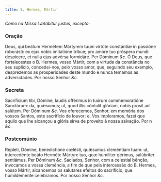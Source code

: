 ```yaml
---
title: S. Hermes, Mártir
---
```


<em>Como na Missa Lætábitur justus, excepto:</em>


<LinkCard
  href="/missal/comum/5martirnaopontifice2"
  title="Mártir não Pontífice - Missa Lætábitur justus"
/>

### Oração

<div class="grid grid-cols-2 gap-5">
  <span class="text-justify">
    Deus, qui beátum Hermétem Mártyrem tuum virtúte constántiæ in passióne
    roborásti: ex ejus nobis imitatióne tríbue; pro amóre tuo próspera mundi
    despícere, et nulla ejus advérsa formidáre. Per Dóminum <em>&c.</em>
  </span>
  <span class="text-justify">
    Ó Deus, que fortalecestes o B. Hermes, vosso Mártir, com a virtude da
    constância no seu suplício, concedei-nos, pelo vosso amor, que, seguindo seu
    exemplo, desprezemos as prosperidades deste mundo e nunca temamos as
    adversidades. Por nosso Senhor <em>&c.</em>
  </span>
</div>

### Secreta

<div class="grid grid-cols-2 gap-5">
  <span class="text-justify">
    Sacrifícium tibi, Dómine, laudis offérimus in tuórum commemoratióne
    Sanctórum: da, quǽsumus; ut, quod illis cóntulit glóriam, nobis prosit ad
    salútem. Per Dóminum <em>&c.</em>
  </span>
  <span class="text-justify">
    Vos oferecemos, Senhor, em memória dos vossos Santos, este sacrifício de
    louvor; e, Vos imploramos, fazei que aquilo que lhe alcançou a glória sirva
    de proveito à nossa salvação. Por n <em>&c.</em>
  </span>
</div>

### Postcomúnio

<div class="grid grid-cols-2 gap-5">
  <span class="text-justify">
    Repleti, Dómine, benedictióne cœlésti, quǽsumus cleméntiam tuam: ut,
    intercedénte beáto Herméte Mártyre tuo, quæ humíliter gérimus, salúbriter
    sentiámus. Per Dóminum <em>&c.</em>
  </span>
  <span class="text-justify">
    Saciados, Senhor, com a celestial bênção, invocamos a vossa clemência, a fim
    de que pela intercessão do B. Hermes, vosso Mártir, alcancemos os salutares
    efeitos do sacrifício, que humildemente celebramos. Por nosso Senhor
    <em>&c.</em>
  </span>
</div>
